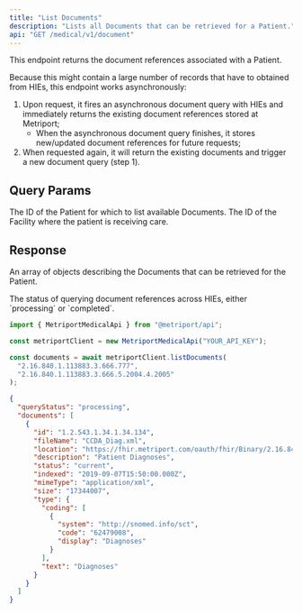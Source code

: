 ```yaml
---
title: "List Documents"
description: "Lists all Documents that can be retrieved for a Patient."
api: "GET /medical/v1/document"
---
```


This endpoint returns the document references associated with a Patient.

Because this might contain a large number of records that have to obtained from HIEs,
this endpoint works asynchronously:
1. Upon request, it fires an asynchronous document query with HIEs and immediately returns the existing 
document references stored at Metriport;
   - When the asynchronous document query finishes, it stores new/updated document references for future requests;
1. When requested again, it will return the existing documents and trigger a new document query (step 1).

## Query Params

<ParamField query="patientId" type="string" required>
  The ID of the Patient for which to list available Documents.
</ParamField>

<ParamField query="facilityId" type="string" required>
  The ID of the Facility where the patient is receiving care.
</ParamField>

## Response

An array of objects describing the Documents that can be retrieved for the Patient.

<ResponseField name="queryStatus" type="string">
  The status of querying document references across HIEs, either `processing` or `completed`.
</ResponseField>
<ResponseField name="documents" type="DocumentReference[]">
  <Expandable title="DocumentReference properties">
    <Snippet file="document-reference-response.mdx" />
  </Expandable>
</ResponseField>

<ResponseExample>

```javascript Metriport SDK
import { MetriportMedicalApi } from "@metriport/api";

const metriportClient = new MetriportMedicalApi("YOUR_API_KEY");

const documents = await metriportClient.listDocuments(
  "2.16.840.1.113883.3.666.777",
  "2.16.840.1.113883.3.666.5.2004.4.2005"
);
```

</ResponseExample>

```json
{
  "queryStatus": "processing",
  "documents": [
    {
      "id": "1.2.543.1.34.1.34.134",
      "fileName": "CCDA_Diag.xml",
      "location": "https://fhir.metriport.com/oauth/fhir/Binary/2.16.840.1.113883.3.777.666.5.700009.969696",
      "description": "Patient Diagnoses",
      "status": "current",
      "indexed": "2019-09-07T15:50:00.000Z",
      "mimeType": "application/xml",
      "size": "17344007",
      "type": {
        "coding": [
          {
            "system": "http://snomed.info/sct",
            "code": "62479008",
            "display": "Diagnoses"
          }
        ],
        "text": "Diagnoses"
      }
    }
  ]
}
```

